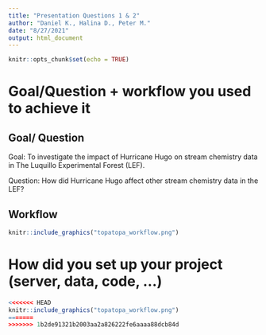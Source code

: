 ```yaml
---
title: "Presentation Questions 1 & 2"
author: "Daniel K., Halina D., Peter M."
date: "8/27/2021"
output: html_document
---
```


```r
knitr::opts_chunk$set(echo = TRUE)
```

# Goal/Question + workflow you used to achieve it

## Goal/ Question

Goal: To investigate the impact of Hurricane Hugo on stream chemistry data in The Luquillo Experimental Forest (LEF).

Question: How did Hurricane Hugo affect other stream chemistry data in the LEF?

## Workflow

```r
knitr::include_graphics("topatopa_workflow.png")
```

# How did you set up your project (server, data, code, …)

```r

<<<<<<< HEAD
knitr::include_graphics("topatopa_workflow.png")
=======
>>>>>>> 1b2de91321b2003aa2a826222fe6aaaa88dcb84d

```

